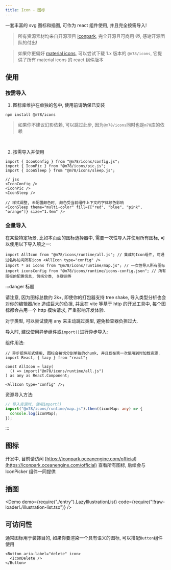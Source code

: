 ```yaml
---
title: Icon - 图标
---
```


一套丰富的 svg 图标和插图, 可作为 react 组件使用, 并且完全按需导入!

> 所有资源素材均来自开源项目 [iconpark](https://github.com/bytedance/iconpark), 完全开源且可商用 😻, 感谢开源团队的付出!

> 如果你更偏好 [material icons](https://github.com/google/material-design-icons), 可以尝试下载 1.x 版本的 `@m78/icons`, 它提供了所有 material icons 的 react 组件版本

## 使用

### 按需导入

1. 图标库维护在单独的包中, 使用前请确保已安装

```shell
npm install @m78/icons
```

> 如果你不建议幻影依赖, 可以跳过此步, 因为`@m78/icons`同时也是`m78`库的依赖

<br />

2. 按需导入并使用

```tsx
import { IconConfig } from "@m78/icons/config.js";
import { IconPic } from "@m78/icons/pic.js";
import { IconSleep } from "@m78/icons/sleep.js";

// jsx
<IconConfig />
<IconPic />
<IconSleep />

// 样式调整, 未配置颜色时, 颜色受当前组件上下文的字体颜色影响
<IconSleep theme="multi-color" fill={["red", "blue", "pink", "orange"]} size="1.4em" />
```

### 全量导入

在某些特定场景, 比如本页面的图标选择器中, 需要一次性导入并使用所有图标, 可以使用以下导入项之一:

```tsx
import AllIcon from "@m78/icons/runtime/all.js"; // 集成的Icon组件, 可通过名称访问所有icon <AllIcon type="config" />
import * as icons from "@m78/icons/runtime/map.js"; // 一次性导入所有图标
import iconsConfig from "@m78/icons/runtime/icons-config.json"; // 所有图标的配置信息, 包括分类, 关键词等
```

:::danger 标题

请注意, 因为图标总数约 2k+, 即使你的打包器支持 tree shake, 导入类型分析也会对你的编辑器/ide 造成巨大的负担, 并且在 vite 等基于 http 的开发工具中, 每个图标都会占用一个 http 模块请求, 严重影响开发体验.

对于类型, 可以尝试使用 any 来主动跳过类型, 避免检查器负担过大.

导入时, 建议使用异步组件或`import()`进行异步导入:

组件用法:

```tsx
// 异步组件形式使用, 图标会被切分到单独的chunk, 并且仅在第一次使用到时加载资源.
import React, { lazy } from "react";

const AllIcon = lazy(
  () => import("@m78/icons/runtime/all.js")
) as any as React.Component;

<AllIcon type="config" />;
```

资源导入方法:

```ts
// 导入资源时, 使用import()
import("@m78/icons/runtime/map.js").then((iconMap: any) => {
  console.log(iconMap);
});
```

:::

## 图标

开发中, 目前请访问 [https://iconpark.oceanengine.com/official](https://iconpark.oceanengine.com/official) 查看所有图标, 后续会与 IconPicker 组件一同提供

## 插图

<Demo
  demo={require("./entry").LazyIllustrationList}
  code={require("!!raw-loader!./illustration-list.tsx")}
/>

## 可访问性

通常图标用于装饰目的, 如果你要渲染一个具有语义的图标, 可以搭配`Button`组件使用

```tsx
<Button aria-label="delete" icon>
  <IconDelete />
</Button>
```

